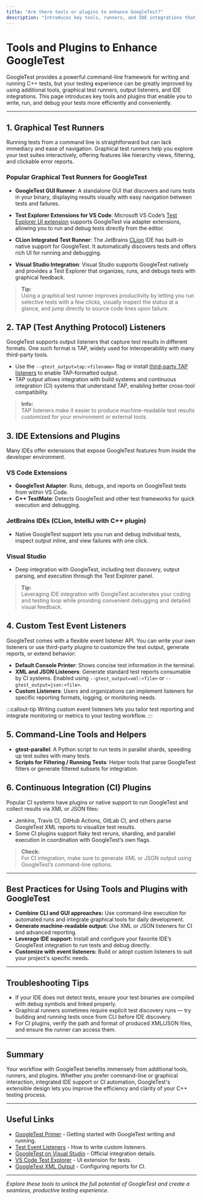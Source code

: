 ```yaml
---
title: "Are there tools or plugins to enhance GoogleTest?"
description: "Introduces key tools, runners, and IDE integrations that improve the experience of writing and running tests, such as graphical test runners, TAP listeners, and popular VS Code extensions."
---
```


# Tools and Plugins to Enhance GoogleTest

GoogleTest provides a powerful command-line framework for writing and running C++ tests, but your testing experience can be greatly improved by using additional tools, graphical test runners, output listeners, and IDE integrations. This page introduces key tools and plugins that enable you to write, run, and debug your tests more efficiently and conveniently.

---

## 1. Graphical Test Runners

Running tests from a command line is straightforward but can lack immediacy and ease of navigation. Graphical test runners help you explore your test suites interactively, offering features like hierarchy views, filtering, and clickable error reports.

### Popular Graphical Test Runners for GoogleTest

- **GoogleTest GUI Runner**: A standalone GUI that discovers and runs tests in your binary, displaying results visually with easy navigation between tests and failures.

- **Test Explorer Extensions for VS Code**: Microsoft VS Code’s [Test Explorer UI extension](https://marketplace.visualstudio.com/items?itemName=hbenl.vscode-test-explorer) supports GoogleTest via adapter extensions, allowing you to run and debug tests directly from the editor.

- **CLion Integrated Test Runner**: The JetBrains [CLion](https://www.jetbrains.com/clion/) IDE has built-in native support for GoogleTest. It automatically discovers tests and offers rich UI for running and debugging.

- **Visual Studio Integration**: Visual Studio supports GoogleTest natively and provides a Test Explorer that organizes, runs, and debugs tests with graphical feedback.

> **Tip:**  
> Using a graphical test runner improves productivity by letting you run selective tests with a few clicks, visually inspect the status at a glance, and jump directly to source code lines upon failure.

## 2. TAP (Test Anything Protocol) Listeners

GoogleTest supports output listeners that capture test results in different formats. One such format is TAP, widely used for interoperability with many third-party tools.

- Use the `--gtest_output=tap:<filename>` flag or install [third-party TAP listeners](https://github.com/google/googletest/wiki/Alternative-Output-Formats) to enable TAP-formatted output.
- TAP output allows integration with build systems and continuous integration (CI) systems that understand TAP, enabling better cross-tool compatibility.

> **Info:**  
> TAP listeners make it easier to produce machine-readable test results customized for your environment or external tools.

## 3. IDE Extensions and Plugins

Many IDEs offer extensions that expose GoogleTest features from inside the developer environment.

### VS Code Extensions

- **GoogleTest Adapter**: Runs, debugs, and reports on GoogleTest tests from within VS Code.
- **C++ TestMate**: Detects GoogleTest and other test frameworks for quick execution and debugging.

### JetBrains IDEs (CLion, IntelliJ with C++ plugin)

- Native GoogleTest support lets you run and debug individual tests, inspect output inline, and view failures with one click.

### Visual Studio

- Deep integration with GoogleTest, including test discovery, output parsing, and execution through the Test Explorer panel.

> **Tip:**  
> Leveraging IDE integration with GoogleTest accelerates your coding and testing loop while providing convenient debugging and detailed visual feedback.

## 4. Custom Test Event Listeners

GoogleTest comes with a flexible event listener API. You can write your own listeners or use third-party plugins to customize the test output, generate reports, or extend behavior:

- **Default Console Printer**: Shows concise test information in the terminal.
- **XML and JSON Listeners**: Generate standard test reports consumable by CI systems. Enabled using `--gtest_output=xml:<file>` or `--gtest_output=json:<file>`.
- **Custom Listeners**: Users and organizations can implement listeners for specific reporting formats, logging, or monitoring needs.

:::callout-tip
Writing custom event listeners lets you tailor test reporting and integrate monitoring or metrics to your testing workflow.
:::

## 5. Command-Line Tools and Helpers

- **gtest-parallel**: A Python script to run tests in parallel shards, speeding up test suites with many tests.
- **Scripts for Filtering / Running Tests**: Helper tools that parse GoogleTest filters or generate filtered subsets for integration.

## 6. Continuous Integration (CI) Plugins

Popular CI systems have plugins or native support to run GoogleTest and collect results via XML or JSON files:

- Jenkins, Travis CI, GitHub Actions, GitLab CI, and others parse GoogleTest XML reports to visualize test results.
- Some CI plugins support flaky test reruns, sharding, and parallel execution in coordination with GoogleTest’s own flags.

> **Check:**  
> For CI integration, make sure to generate XML or JSON output using GoogleTest’s command-line options.

---

## Best Practices for Using Tools and Plugins with GoogleTest

- **Combine CLI and GUI approaches:** Use command-line execution for automated runs and integrate graphical tools for daily development.
- **Generate machine-readable output:** Use XML or JSON listeners for CI and advanced reporting.
- **Leverage IDE support:** Install and configure your favorite IDE’s GoogleTest integration to run tests and debug directly.
- **Customize with event listeners:** Build or adopt custom listeners to suit your project's specific needs.

---

## Troubleshooting Tips

- If your IDE does not detect tests, ensure your test binaries are compiled with debug symbols and linked properly.
- Graphical runners sometimes require explicit test discovery runs — try building and running tests once from CLI before IDE discovery.
- For CI plugins, verify the path and format of produced XML/JSON files, and ensure the runner can access them.

---

## Summary

Your workflow with GoogleTest benefits immensely from additional tools, runners, and plugins. Whether you prefer command-line or graphical interaction, integrated IDE support or CI automation, GoogleTest's extensible design lets you improve the efficiency and clarity of your C++ testing process.

---

## Useful Links

- [GoogleTest Primer](../docs/primer.md) - Getting started with GoogleTest writing and running.
- [Test Event Listeners](../docs/reference/testing.md#TestEventListener) - How to write custom listeners.
- [GoogleTest on Visual Studio](https://learn.microsoft.com/en-us/visualstudio/test/google-test?view=vs-2022) - Official integration details.
- [VS Code Test Explorer](https://marketplace.visualstudio.com/items?itemName=hbenl.vscode-test-explorer) - UI extension for tests.
- [GoogleTest XML Output](../docs/advanced.md#controlling-test-output) - Configuring reports for CI.

---

*Explore these tools to unlock the full potential of GoogleTest and create a seamless, productive testing experience.*